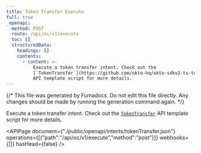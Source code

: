 ```yaml
---
title: Token Transfer Execute
full: true
_openapi:
  method: POST
  route: /api/oc/v1/execute
  toc: []
  structuredData:
    headings: []
    contents:
      - content: >-
          Execute a token transfer intent. Check out the
          [`TokenTransfer`](https://github.com/okto-hq/okto-sdkv2-ts-template/blob/main/src/api-template/intents/tokenTransfer.ts)
          API template script for more details.
---
```


{/* This file was generated by Fumadocs. Do not edit this file directly. Any changes should be made by running the generation command again. */}

Execute a token transfer intent. Check out the [`TokenTransfer`](https://github.com/okto-hq/okto-sdkv2-ts-template/blob/main/src/api-template/intents/tokenTransfer.ts) API template script for more details.

<APIPage document={"./public/openapi/intents/tokenTransfer.json"} operations={[{"path":"/api/oc/v1/execute","method":"post"}]} webhooks={[]} hasHead={false} />